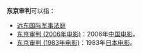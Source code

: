 '''东京审判'''可以指：
* [[远东国际军事法庭|远东国际军事法庭]]
* [[东京审判_(2006年电影)|东京审判 (2006年电影)]]：2006年[[中国电影|中国电影]]。
* [[东京审判_(1983年电影)|东京审判 (1983年电影)]]：1983年[[日本电影|日本电影]]。

{{Disambig|D|Cat=四字消歧义}}